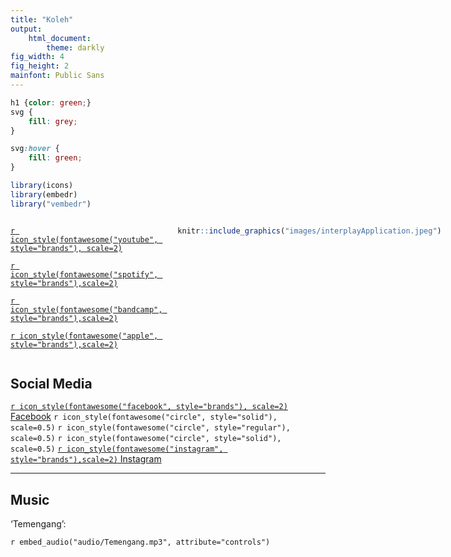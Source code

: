 ```yaml
---
title: "Koleh"
output: 
    html_document:
        theme: darkly
fig_width: 4 
fig_height: 2 
mainfont: Public Sans
---
```


```css
h1 {color: green;}
svg {
    fill: grey;
}

svg:hover {
    fill: green;
}
```

```r
library(icons)
library(embedr)
library("vembedr")
```

:::: {style="display: flex;"}
::: {}
[`r icon_style(fontawesome("youtube", style="brands"), scale=2)`](https://www.youtube.com/channel/UCBdQSepZY38qAxi3vdr5QYQ)

[`r icon_style(fontawesome("spotify", style="brands"),scale=2)`](https://open.spotify.com/artist/5dqd1bEKHSnfzHkf2V3v0J)

[`r icon_style(fontawesome("bandcamp", style="brands"),scale=2)`](https://koleh.bandcamp.com/)

[`r icon_style(fontawesome("apple", style="brands"),scale=2)`](https://music.apple.com/us/artist/koleh/1236599226)


:::
::: {style="padding-right: 20px;"}
\ 

:::

::: {}

```r
knitr::include_graphics("images/interplayApplication.jpeg")
```
:::

::::

## Social Media

[`r icon_style(fontawesome("facebook", style="brands"), scale=2)` Facebook](https://www.facebook.com/KOLEH-1455565198056097)
`r icon_style(fontawesome("circle", style="solid"), scale=0.5)`
`r icon_style(fontawesome("circle", style="regular"), scale=0.5)`
`r icon_style(fontawesome("circle", style="solid"), scale=0.5)`
[`r icon_style(fontawesome("instagram", style="brands"),scale=2)` Instagram](https://www.instagram.com/ukolehle/)


---

<!-- about.html">About</a></li> -->

## Music

'Temengang':

`r embed_audio("audio/Temengang.mp3", attribute="controls")`

